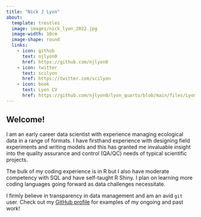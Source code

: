 ```yaml
---
title: "Nick J Lyon"
about:
  template: trestles
  image: images/nick_lyon_2022.jpg
  image-width: 10cm
  image-shape: round
  links:
    - icon: github
      text: njlyon0
      href: https://github.com/njlyon0
    - icon: twitter
      text: scilyon
      href: https://twitter.com/scilyon
    - icon: book
      text: Lyon CV
      href: https://github.com/njlyon0/lyon_quarto/blob/main/files/LyonCV.pdf
---
```


## Welcome!

I am an early career data scientist with experience managing ecological data in a range of formats. I have firsthand experience with designing field experiments and writing models and this has granted me invaluable insight into the quality assurance and control (QA/QC) needs of typical scientific projects.

The bulk of my coding experience is in R but I also have moderate competency with SQL and have self-taught R Shiny. I plan on learning more coding languages going forward as data challenges necessitate.

I firmly believe in transparency in data management and am an avid `git` user. Check out my [GitHub profile](https://github.com/njlyon0){target="_blank"} for examples of my ongoing and past work!
